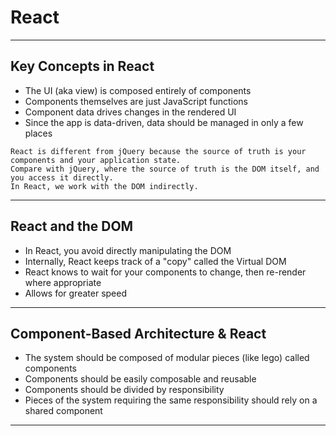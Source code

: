 # React

---

## Key Concepts in React

- The UI (aka view) is composed entirely of components
- Components themselves are just JavaScript functions
- Component data drives changes in the rendered UI
- Since the app is data-driven, data should be managed in only a few places

```notes
React is different from jQuery because the source of truth is your components and your application state.
Compare with jQuery, where the source of truth is the DOM itself, and you access it directly.
In React, we work with the DOM indirectly.
```

---

## React and the DOM

- In React, you avoid directly manipulating the DOM
- Internally, React keeps track of a "copy" called the Virtual DOM
- React knows to wait for your components to change, then re-render where appropriate
- Allows for greater speed

---

## Component-Based Architecture & React

- The system should be composed of modular pieces (like lego) called components
- Components should be easily composable and reusable
- Components should be divided by responsibility
- Pieces of the system requiring the same responsibility should rely on a shared component

---

